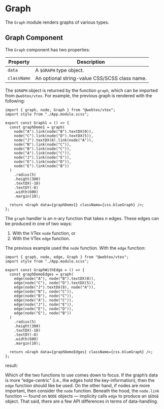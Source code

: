 
# Graph

The `Graph` module renders graphs of various types.

<Graph1 />

## Graph Component

The `Graph` component has two properties:

| Property    | Description                                   |
| ----------- | --------------------------------------------- |
| `data`      | A `$GRAPH` type object.                       |
| `className` | An optional string-value CSS/SCSS class name. |

The `$GRAPH` object is returned by the function `graph`, which can be imported from `@webtex/vtex`. For example, the previous graph is rendered with the following:

```tsx
import { graph, node, Graph } from "@webtex/vtex";
import style from "./App.module.scss";

export const Graph1 = () => {
  const graphDemo1 = graph(
    node("A").link(node("B").textDX(0)),
    node("C").link(node("D").textDX(5)),
    node("J").textDX(8).link(node("A")),
    node("N").link(node("C")),
    node("B").link(node("C")),
    node("A").link(node("C")),
    node("J").link(node("E")),
    node("E").link(node("D")),
    node("E").link(node("B"))
  )
    .radius(5)
    .height(300)
    .textDX(-10)
    .textDY(-8)
    .width(600)
    .margin(10);

  return <Graph data={graphDemo1} className={css.blueGraph} />;
};
```

The `graph` handler is an $n$-ary function that takes $n$ edges.
These edges can be produced in one of two ways:

1. With the VTex `node` function, or
2. With the VTex `edge` function.

The previous example used the `node` function. With the `edge` function:

```tsx
import { graph, node, edge, Graph } from "@webtex/vtex";
import style from "./App.module.scss";

export const GraphWithEdge = () => {
  const graphDemoEdges = graph(
    edge(node("A"), node("B").textDX(0)),
    edge(node("C"), node("D").textDX(5)),
    edge(node("J").textDX(8), node("A")),
    edge(node("N"), node("C")),
    edge(node("B"), node("C")),
    edge(node("A"), node("C")),
    edge(node("J"), node("E")),
    edge(node("E"), node("D")),
    edge(node("E"), node("B"))
  )
    .radius(5)
    .height(300)
    .textDX(-10)
    .textDY(-8)
    .width(600)
    .margin(10);

  return <Graph data={graphDemoEdges} className={css.blueGraph} />;
};
```

result:

<GraphWithEdge />

Which of the two functions to use comes down to focus. If the graph’s data is more “edge-centric” (i.e., the edges hold the key-information), then the `edge` function should like be used. On the other hand, if nodes are more important, then consider the `node` function. Beneath the hood, the `node.link` function — found on `NODE` objects — implicity calls `edge` to produce an `$EDGE` object. That said, there are a few API differences in terms of data-handling.
